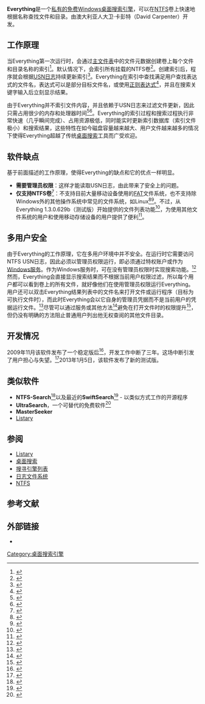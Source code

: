 {{NoteTA
|G1=IT
|G2=Windows
}}
{{Infobox Software
| name = Everything
| logo = [[File:Everything_logo.png|24px]]
| screenshot = [[File:Everything(software).png|250px]]
| caption = 在Everything中使用自定义过滤器
| developer              = David Carpenter
| latest release version = 1.4.1.1002
| latest release date    = {{Start date and age|2020|12|12}}<ref>{{Cite web |url=http://www.voidtools.com/Changes.txt |title=Changes |website=voidtools.com |date=2020-12-12 |access-date=2020-12-22 |archive-date=2014-02-22 |archive-url=https://web.archive.org/web/20140222204628/http://www.voidtools.com/Changes.txt |dead-url=no }}</ref>
| latest preview version = 
| latest preview date = 
| operating system = [[Windows_XP|Windows XP]]或更高版本
| genre = [[桌面搜索|搜索工具]]
<!-- | license = A mix of the [[MIT_License|X11/MIT License]] and the [[Apache_License|Apache License]] -->| website = http://www.voidtools.com/
| license =　[[免费软件|免费软件]] ([[Expat_License|Expat]]<ref name=license>{{cite web|last1=Carpenter|first1=David|title=License|url=http://www.voidtools.com/License.txt|website=voidtools.com|accessdate=7 September 2015|archive-date=2019-12-22|archive-url=https://web.archive.org/web/20191222223640/http://voidtools.com/License.txt|dead-url=yes}}</ref>)
}}

'''Everything'''是一个[[专有软件|私有的]][[免费软件|免费]]Windows[[桌面搜索|桌面搜索引擎]]，可以在[[NTFS|NTFS]]卷上快速地根据名称查找文件和目录。由澳大利亚人大卫·卡彭特（David Carpenter）开发。

==工作原理==
当Everything第一次运行时，会通过[[NTFS#主文件表|主文件表]]中的文件元数据创建卷上每个文件和目录名称的索引<ref>{{cite web|last=Carpenter|first=David|url=http://forum.voidtools.com/viewtopic.php?f=5&t=403#p853|title=Re: Any way to schedule when it does it's indexing?|date=2009-08-08|accessdate=2009-10-30|archive-date=2011-07-17|archive-url=https://web.archive.org/web/20110717231223/http://forum.voidtools.com/viewtopic.php?f=5&t=403#p853|dead-url=no}}</ref>。默认情况下，会索引所有挂载的NTFS卷<ref>{{cite web 
 |url=http://support.voidtools.com/everything/Using 
 |title=Using "Everything" 
 |publisher=voidtools.com 
 |accessdate=2009-10-30 
 |deadurl=yes 
 |archiveurl=https://web.archive.org/web/20091030223943/http://support.voidtools.com/everything/Using 
 |archivedate=2009-10-30 
 }}</ref>。创建索引后，程序就会根据[[USN日志|USN日志]]持续更新索引<ref>{{cite web|last=Carpenter|first=David|url=http://forum.voidtools.com/viewtopic.php?f=5&t=295#p491|title=Re: How "Everything" doesn't miss changes when not running|publisher=voidtools.com|date=2009-05-22|accessdate=2009-10-30|archive-date=2011-07-17|archive-url=https://web.archive.org/web/20110717231201/http://forum.voidtools.com/viewtopic.php?f=5&t=295#p491|dead-url=no}}</ref>。Everything在索引中查找满足用户查找表达式的文件名，表达式可以是部分目标文件名，或使用[[正则表达式|正则表达式]]<ref>{{cite web | url=http://xbeta.info/everything/faq.htm#Searching | title=Everything常见问题——搜索 | publisher=善用佳软 | accessdate=2009-10-30 | author=voidtools.com | archive-date=2009-10-16 | archive-url=https://web.archive.org/web/20091016080059/http://xbeta.info/everything/faq.htm#Searching | dead-url=no }}</ref>，并且在搜索关键字输入后立刻显示结果。<!--The [[USN_Journal|change journal]] lists changes to files in the order in which the changes were made.<ref>{{cite web|title=The NTFS File System|url=http://technet.microsoft.com/en-us/library/cc976808.aspx|publisher=Microsoft, Inc.|accessdate=2009-10-30}}</ref><ref>{{cite web|url=http://msdn.microsoft.com/en-us/library/aa363803%28VS.85%29.aspx|title=Change Journal Records|publisher=Microsoft, Inc.|date=2009-10-22|accessdate=2009-10-30}}</ref> It is maintained by NTFS itself to insure the integrity of the file system.<ref>{{cite web|url=http://msdn.microsoft.com/en-us/library/aa363798%28VS.85%29.aspx|title=Change Journals|publisher=Microsoft, Inc.|date=2009-10-22|accessdate=2009-10-30}}</ref> By searching [[USN_Journal|change journal]] records in the reverse order they were added, file names are tested against the search expression in the order they were most recently changed, which is often close to the order in which they were most recently used. By walking the [[USN_Journal|change journal]] this way and sorting match results dynamically as it proceeds, Everything can "find" a file extremely quickly,<ref>{{cite web|url=http://download.cnet.com/Everything/3000-2379_4-10890746.html|title=Everything 1.2.1.371|publisher=cnet.com|accessdate=2009-10-30}}</ref> particularly a file that has been recently created or edited.-->

由于Everything并不索引文件内容，并且依赖于USN日志来过滤文件更新，因此只需占用很少的内存和处理器时间<ref>{{cite web | url=http://xbeta.info/everything/faq.htm#Everything | title=Everything常见问题——Everything | publisher=善用佳软 | accessdate=2009-10-30 | author=voidtools.com | archive-date=2009-10-16 | archive-url=https://web.archive.org/web/20091016080059/http://xbeta.info/everything/faq.htm#Everything | dead-url=no }}</ref><ref>{{cite web|last=Larkin|first=Erik|url=http://www.pcworld.com/article/164021/find_your_files_for_free_with_everything_search_engine.html|title=Find Your Files for Free With Everything Search Engine|publisher=PcWorld|date=2009-05-18|accessdate=2009-10-30|archive-date=2009-08-19|archive-url=https://web.archive.org/web/20090819012703/http://www.pcworld.com/article/164021/find_your_files_for_free_with_everything_search_engine.html|dead-url=no}}</ref>。Everything的索引过程和搜索过程执行非常快速（几乎瞬间完成）、占用资源极低，同时能实时更新索引数据库（索引文件极小）和搜索结果，这些特性在如今磁盘容量越来越大、用户文件越来越多的情况下使得Everything超越了传统[[桌面搜索|桌面搜索]]工具而广受欢迎。

==软件缺点==
基于前面描述的工作原理，使得Everything的缺点和它的优点一样明显。
*'''需要管理员权限'''：这样才能读取USN日志，由此带来了安全上的问题。
*'''仅支持NTFS卷'''<ref>{{cite web|last=Carpenter|first=David|url=http://forum.voidtools.com/viewtopic.php?f=5&t=295#p706|title=Re: How "Everything" doesn't miss changes when not running|publisher=voidtools.com|date=2009-06-30|accessdate=2009-10-30|archive-date=2011-07-17|archive-url=https://web.archive.org/web/20110717231201/http://forum.voidtools.com/viewtopic.php?f=5&t=295#p706|dead-url=no}}</ref>：不支持目前大量移动设备使用的[[FAT|FAT]]文件系统，也不支持除Windows外的其他操作系统中常见的文件系统，如Linux<ref>{{cite web|url=http://forum.voidtools.com/viewtopic.php?f=4&t=424|title=Eagerly Awaiting FAT/FAT32. Great Program!|publisher=voidtools.com|accessdate=2009-10-13|archive-date=2011-07-17|archive-url=https://web.archive.org/web/20110717230303/http://forum.voidtools.com/viewtopic.php?f=4&t=424|dead-url=no}}</ref><ref>{{cite web|last=Carpenter|first=David|url=http://forum.voidtools.com/viewtopic.php?f=5&t=429#p948|title=Re: Running everything in Linux with Wine|publisher=voidtools.com|date=2009-09-03|accessdate=2009-10-13|archive-date=2011-07-17|archive-url=https://web.archive.org/web/20110717231057/http://forum.voidtools.com/viewtopic.php?f=5&t=429#p948|dead-url=no}}</ref>。不过，从Everything 1.3.0.629b（测试版）开始提供的文件列表功能<ref>{{cite web|title=List of changes|url=http://www.voidtools.com/Changes.txt|publisher=voidtools|accessdate=2014-04-05|archive-date=2014-02-22|archive-url=https://web.archive.org/web/20140222204628/http://www.voidtools.com/Changes.txt|dead-url=no}}</ref>，为使用其他文件系统的用户和使用移动存储设备的用户提供了便利<ref>{{cite web|author=scavin|title=如何用Everything实现离线搜索找到对应储存设备|url=http://www.appinn.com/how-to-everything-filelists-offline-index/|publisher=小众软件|accessdate=2014-04-05|archive-date=2014-04-07|archive-url=https://web.archive.org/web/20140407091854/http://www.appinn.com/how-to-everything-filelists-offline-index/|dead-url=no}}</ref>。

==多用户安全==
由于Everything的工作原理，它在多用户环境中并不安全。在运行时它需要访问NTFS USN日志，因此必须以管理员权限运行，即必须通过特权账户或作为[[Windows服务|Windows服务]]。作为Windows服务时，可在没有管理员权限时实现搜索功能。<ref>{{cite web | url=http://msdn.microsoft.com/zh-cn/library/d56de412 | title=Windows服务应用程序介绍 | publisher=Microsoft, Inc. | accessdate=2009-10-30 | archive-date=2010-12-29 | archive-url=https://web.archive.org/web/20101229115315/http://msdn.microsoft.com/zh-cn/library/d56de412 | dead-url=no }}</ref>然而，Everything会直接显示搜索结果而不根据当前用户权限过滤，所以每个用户都可以看到卷上的所有文件，就好像他们在使用管理员权限运行Everything。用户还可以双击Everything结果列表中的文件名来打开文件或运行程序（目标为可执行文件时），而此时Everything会以它自身的管理员凭据而不是当前用户的凭据运行文件。<ref>{{cite web|last=Carpenter|first=David|url=http://forum.voidtools.com/viewtopic.php?f=5&t=314#p536|title=Run Everything as a service|publisher=voidtools.com|date=2009-06-02|accessdate=2009-10-13|archive-date=2011-07-17|archive-url=https://web.archive.org/web/20110717231143/http://forum.voidtools.com/viewtopic.php?f=5&t=314#p536|dead-url=no}}</ref>尽管可以通过服务或其他方法<ref>{{cite web | url=http://blog.oasisfeng.com/2009/12/26/use-everything-safely/ | title=安全的使用Everything | publisher=Oasis Feng | accessdate=2014-04-02 | archive-date=2014-04-07 | archive-url=https://web.archive.org/web/20140407062658/http://blog.oasisfeng.com/2009/12/26/use-everything-safely/ | dead-url=no }}</ref>避免在打开文件时的权限提升<ref>{{cite web|author=crispinb|url=http://forum.voidtools.com/viewtopic.php?f=5&t=314#p654|title=Re: Run Everything as a service|publisher=voidtools.com|date=2009-06-19|accessdate=2009-10-30|archive-date=2011-07-17|archive-url=https://web.archive.org/web/20110717231143/http://forum.voidtools.com/viewtopic.php?f=5&t=314#p654|dead-url=no}}</ref>，但仍没有明确的方法阻止普通用户列出他无权查阅的其他文件目录。

==开发情况==
2009年11月该软件发布了一个稳定版后<ref>{{cite web|url=http://download.cnet.com/Everything/3000-2379_4-10890746.html|title=Latest download|publisher=cnet.com|date=2009-03-13|accessdate=2012-11-05|archive-date=2012-10-02|archive-url=https://web.archive.org/web/20121002163013/http://download.cnet.com/Everything/3000-2379_4-10890746.html|dead-url=no}}</ref>，开发工作中断了三年。这场中断引发了用户担心与失望。<ref>{{cite web|title=So development stalled...|url=http://forum.voidtools.com/viewtopic.php?f=2&t=1537&p=4643#p4643|accessdate=7 January 2013|archive-date=2014-02-01|archive-url=https://web.archive.org/web/20140201201853/http://forum.voidtools.com/viewtopic.php?f=2&t=1537&p=4643#p4643|dead-url=no}}</ref>2013年1月5日，该软件发布了新的测试版。

==类似软件==
* '''NTFS-Search'''<ref>{{cite web|url=http://sourceforge.net/projects/ntfs-search/|title=NTFS-Search on Sourceforge|accessdate=2013-05-11|archive-date=2013-05-20|archive-url=https://web.archive.org/web/20130520135545/http://sourceforge.net/projects/ntfs-search/|dead-url=no}}</ref>以及最近的'''SwiftSearch'''<ref>{{cite web|url=http://sourceforge.net/projects/swiftsearch/|title=SwiftSearch: Searches NTFS drives at insane speeds, given the right privileges.|accessdate=2013-05-11|archive-date=2013-05-25|archive-url=https://web.archive.org/web/20130525162133/http://sourceforge.net/projects/swiftsearch/|dead-url=no}}</ref> - 以类似方式工作的开源程序
* '''UltraSearch'''，一个可替代的免费软件<ref>{{cite web|url=http://www.jam-software.com/ultrasearch/|title=UltraSearch by Jam Software|accessdate=2013-05-11|archive-date=2013-04-25|archive-url=https://web.archive.org/web/20130425225638/http://www.jam-software.com/ultrasearch/|dead-url=no}}</ref>
*'''MasterSeeker'''
*[[Listary|Listary]]

==参阅==
*[[Listary|Listary]]
*[[桌面搜索|桌面搜索]]
*[[搜寻引擎列表|搜寻引擎列表]]
*[[日志文件系统|日志文件系统]]
*[[NTFS|NTFS]]

==参考文献==
{{reflist}}

==外部链接==
* {{Official website}}

{{DEFAULTSORT:Everything (软件)}}
[[Category:桌面搜索引擎|Category:桌面搜索引擎]]